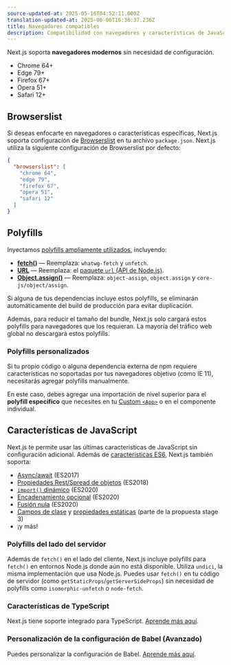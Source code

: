 ```yaml
---
source-updated-at: 2025-05-16T04:52:11.000Z
translation-updated-at: 2025-06-06T16:36:37.236Z
title: Navegadores compatibles
description: Compatibilidad con navegadores y características de JavaScript soportadas por Next.js.
---
```


Next.js soporta **navegadores modernos** sin necesidad de configuración.

- Chrome 64+
- Edge 79+
- Firefox 67+
- Opera 51+
- Safari 12+

## Browserslist

Si deseas enfocarte en navegadores o características específicas, Next.js soporta configuración de [Browserslist](https://browsersl.ist) en tu archivo `package.json`. Next.js utiliza la siguiente configuración de Browserslist por defecto:

```json filename="package.json"
{
  "browserslist": [
    "chrome 64",
    "edge 79",
    "firefox 67",
    "opera 51",
    "safari 12"
  ]
}
```

## Polyfills

Inyectamos [polyfills ampliamente utilizados](https://github.com/vercel/next.js/blob/canary/packages/next-polyfill-nomodule/src/index.js), incluyendo:

- [**fetch()**](https://developer.mozilla.org/docs/Web/API/Fetch_API) — Reemplaza: `whatwg-fetch` y `unfetch`.
- [**URL**](https://developer.mozilla.org/docs/Web/API/URL) — Reemplaza: el [paquete `url` (API de Node.js)](https://nodejs.org/api/url.html).
- [**Object.assign()**](https://developer.mozilla.org/docs/Web/JavaScript/Reference/Global_Objects/Object/assign) — Reemplaza: `object-assign`, `object.assign` y `core-js/object/assign`.

Si alguna de tus dependencias incluye estos polyfills, se eliminarán automáticamente del build de producción para evitar duplicación.

Además, para reducir el tamaño del bundle, Next.js solo cargará estos polyfills para navegadores que los requieran. La mayoría del tráfico web global no descargará estos polyfills.

### Polyfills personalizados

Si tu propio código o alguna dependencia externa de npm requiere características no soportadas por tus navegadores objetivo (como IE 11), necesitarás agregar polyfills manualmente.

En este caso, debes agregar una importación de nivel superior para el **polyfill específico** que necesites en tu [Custom `<App>`](/docs/pages/building-your-application/routing/custom-app) o en el componente individual.

## Características de JavaScript

Next.js te permite usar las últimas características de JavaScript sin configuración adicional. Además de [características ES6](https://github.com/lukehoban/es6features), Next.js también soporta:

- [Async/await](https://github.com/tc39/ecmascript-asyncawait) (ES2017)
- [Propiedades Rest/Spread de objetos](https://github.com/tc39/proposal-object-rest-spread) (ES2018)
- [`import()` dinámico](https://github.com/tc39/proposal-dynamic-import) (ES2020)
- [Encadenamiento opcional](https://github.com/tc39/proposal-optional-chaining) (ES2020)
- [Fusión nula](https://github.com/tc39/proposal-nullish-coalescing) (ES2020)
- [Campos de clase](https://github.com/tc39/proposal-class-fields) y [propiedades estáticas](https://github.com/tc39/proposal-static-class-features) (parte de la propuesta stage 3)
- ¡y más!

### Polyfills del lado del servidor

Además de `fetch()` en el lado del cliente, Next.js incluye polyfills para `fetch()` en entornos Node.js donde aún no está disponible. Utiliza `undici`, la misma implementación que usa Node.js. Puedes usar `fetch()` en tu código de servidor (como `getStaticProps`/`getServerSideProps`) sin necesidad de polyfills como `isomorphic-unfetch` o `node-fetch`.

### Características de TypeScript

Next.js tiene soporte integrado para TypeScript. [Aprende más aquí](/docs/pages/building-your-application/configuring/typescript).

### Personalización de la configuración de Babel (Avanzado)

Puedes personalizar la configuración de Babel. [Aprende más aquí](/docs/pages/building-your-application/configuring/babel).